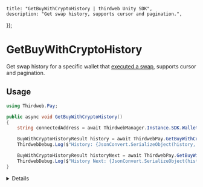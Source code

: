 
	title: "GetBuyWithCryptoHistory | thirdweb Unity SDK",
	description: "Get swap history, supports cursor and pagination.",
});

# GetBuyWithCryptoHistory

Get swap history for a specific wallet that [executed a swap](/unity/pay/buywithcrypto), supports cursor and pagination.

## Usage

```csharp
using Thirdweb.Pay;

public async void GetBuyWithCryptoHistory()
{
	string connectedAddress = await ThirdwebManager.Instance.SDK.Wallet.GetAddress();

	BuyWithCryptoHistoryResult history = await ThirdwebPay.GetBuyWithCryptoHistory(walletAddress: connectedAddress, start: 0, count: 1);
	ThirdwebDebug.Log($"History: {JsonConvert.SerializeObject(history, Formatting.Indented)}");

	BuyWithCryptoHistoryResult historyNext = await ThirdwebPay.GetBuyWithCryptoHistory(walletAddress: connectedAddress, start: 1, count: 10, cursor: history.NextCursor, pageSize: null);
	ThirdwebDebug.Log($"History Next: {JsonConvert.SerializeObject(historyNext, Formatting.Indented)}");
}
```

<Details summary="Configuration">

#### Wallet Address

`string`: The wallet address to get the swap history for.

#### Start

`int`: The start index of the swap history.

#### Count

`int`: The number of swaps to return.

#### Cursor

`string`: The cursor to get the next page of swap history. (Optional)

#### Page Size

`int`: The page size of the swap history. (Optional)

### Return Value

A BuyWithCryptoHistoryResult object containing the following properties:

```csharp
string WalletAddress; // The wallet address.
List<SwapPage> Page; // The swap history page.
string NextCursor; // The next cursor.
int PageSize; // The page size.
```

The `SwapPage` object contains the following properties:

```csharp
SwapQuote Quote; // The swap quote.
string SwapType; // The swap type, see SwapType enum.
SourceDestinationDetails Source; // The source tx details.
SourceDestinationDetails Destination; // The destination tx details.
string Status; // The swap status, see SwapStatus enum.
string SubStatus; // The swap sub status, see SwapSubStatus enum.
string FromAddress; // The executing address.
string ToAddress; // The receiving address.
string FailureMessage; // The failure message, if any.
string Bridge; // The bridge used, if applicable.
```

</Details>
